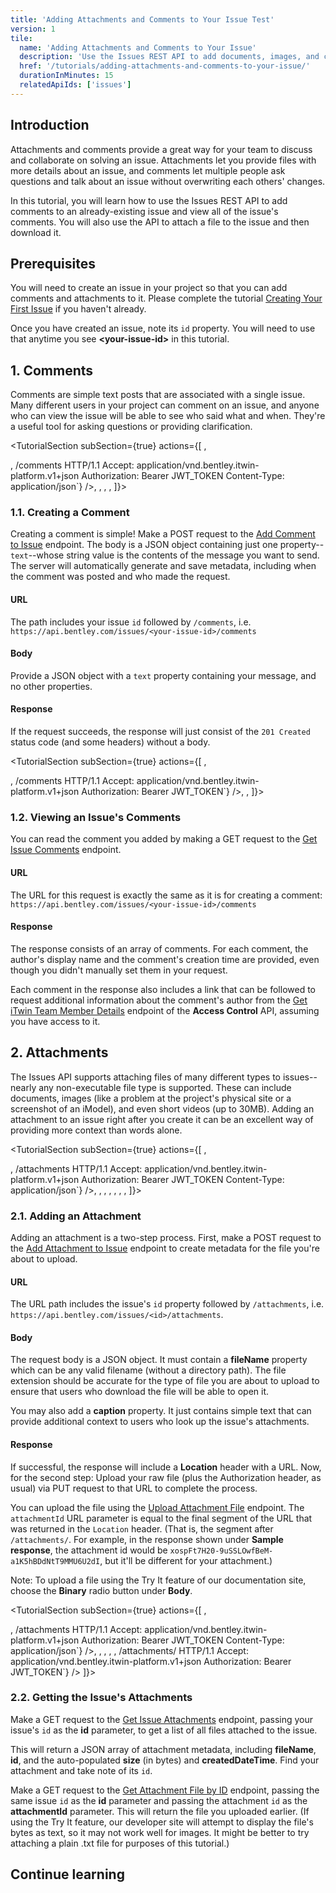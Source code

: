 ```yaml
---
title: 'Adding Attachments and Comments to Your Issue Test'
version: 1
tile:
  name: 'Adding Attachments and Comments to Your Issue'
  description: 'Use the Issues REST API to add documents, images, and comments to an issue.'
  href: '/tutorials/adding-attachments-and-comments-to-your-issue/'
  durationInMinutes: 15
  relatedApiIds: ['issues']
---
```


<Introduction 
  skillLevel="Basic" 
  durationInMinutes="15">

## Introduction

Attachments and comments provide a great way for your team to discuss and collaborate on solving an issue. Attachments let you provide files with more details about an issue, and comments let multiple people ask questions and talk about an issue without overwriting each others' changes.

In this tutorial, you will learn how to use the Issues REST API to add comments to an already-existing issue and view all of the issue's comments. You will also use the API to attach a file to the issue and then download it.

## Prerequisites

You will need to create an issue in your project so that you can add comments and attachments to it. Please complete the tutorial [Creating Your First Issue](../creating-your-first-issue/) if you haven't already.

Once you have created an issue, note its `id` property. You will need to use that anytime you see **&lt;your-issue-id&gt;** in this tutorial.

</Introduction>

<TutorialSection>

## 1. Comments

Comments are simple text posts that are associated with a single issue. Many different users in your project can comment on an issue, and anyone who can view the issue will be able to see who said what and when. They're a useful tool for asking questions or providing clarification.

</TutorialSection>

<TutorialSection subSection={true} actions={[
<LinkButton
  href="/apis/issues-v1/operations/add-comment-to-issue/"
  target="_blank"
  title="Try the Add Comment to Issue endpoint"
  buttonText="Go"
/>,
<Title>Method, sample URL, and headers</Title>,
<CodeBlock language='http' code={`POST https://api.bentley.com/issues/<your-issue-id>/comments HTTP/1.1
Accept: application/vnd.bentley.itwin-platform.v1+json
Authorization: Bearer JWT_TOKEN
Content-Type: application/json`} />,
<Title>Sample body</Title>,
<CodeBlock language='json' 
  code={`{
  "text": "This has been noted and will be fixed in version 1.3."
}`} />,
<Title>Sample response</Title>,
<CodeBlock language='http' code={`HTTP/1.1 201 Created`} />
]}>

### 1.1. Creating a Comment

Creating a comment is simple! Make a POST request to the [Add Comment to Issue](/apis/issues-v1/operations/add-comment-to-issue/) endpoint. The body is a JSON object containing just one property--`text`--whose string value is the contents of the message you want to send. The server will automatically generate and save metadata, including when the comment was posted and who made the request.

#### URL

The path includes your issue `id` followed by `/comments`, i.e. `https://api.bentley.com/issues/<your-issue-id>/comments`

#### Body

Provide a JSON object with a `text` property containing your message, and no other properties.

#### Response

If the request succeeds, the response will just consist of the `201 Created` status code (and some headers) without a body.

</TutorialSection>

<TutorialSection subSection={true} actions={[
<LinkButton
  href="/apis/issues-v1/operations/get-issue-comments/"
  target="_blank"
  title="Try the Get Issue Comments endpoint"
  buttonText="Go"
/>,
<Title>Sample request</Title>,
<CodeBlock language='http' code={`GET https://api.bentley.com/issues/<your-issue-id>/comments HTTP/1.1
Accept: application/vnd.bentley.itwin-platform.v1+json
Authorization: Bearer JWT_TOKEN`} />,
<Title>Sample response</Title>,
<CodeBlock language='http' code={`HTTP/1.1 200 OK
Content-Type: application/json\n
{
  "comments":[
    {
      "id":"xospFt7H20-9uSSLOwfBeO7IKKXOvh1Nkl344vJ_s_E",
      "text":"This has been noted and will be fixed in version 1.3.",
      "authorDisplayName":"Andrew Menzies",
      "_links":{
        "author":{
          "href":"https://api.bentley.com/projects/16ab8bc6-c7de-4fdb-bdb9-248b3b07c178/members/9e543213-2457-466d-9de3-8d8a186b4189"
        }
      },
      "createdDateTime":"2021-06-14T20:34:33.9220455Z"
    }
  ]
}`} />
]}>

### 1.2. Viewing an Issue's Comments

You can read the comment you added by making a GET request to the [Get Issue Comments](/apis/issues-v1/operations/get-issue-comments/) endpoint.

#### URL

The URL for this request is exactly the same as it is for creating a comment: `https://api.bentley.com/issues/<your-issue-id>/comments`

#### Response

The response consists of an array of comments. For each comment, the author's display name and the comment's creation time are provided, even though you didn't manually set them in your request.

Each comment in the response also includes a link that can be followed to request additional information about the comment's author from the [Get iTwin Team Member Details](/apis/access-control-v2/operations/get-itwin-user-member/) endpoint of the **Access Control** API, assuming you have access to it.

</TutorialSection>

<TutorialSection>

## 2. Attachments

The Issues API supports attaching files of many different types to issues--nearly any non-executable file type is supported. These can include documents, images (like a problem at the project's physical site or a screenshot of an iModel), and even short videos (up to 30MB). Adding an attachment to an issue right after you create it can be an excellent way of providing more context than words alone.

</TutorialSection>

<TutorialSection subSection={true} actions={[
<LinkButton
  href="/apis/issues-v1/operations/add-attachment-to-issue/"
  target="_blank"
  title="Try the Add Attachment to Issue endpoint"
  buttonText="Go"
/>,
<Title>Method, sample URL, and header</Title>,
<CodeBlock
  language="http"
  code={`POST https://api.bentley.com/issues/<your-issue-id>/attachments HTTP/1.1
Accept: application/vnd.bentley.itwin-platform.v1+json
Authorization: Bearer JWT_TOKEN
Content-Type: application/json`}
/>,
<Title>Sample body</Title>,
<CodeBlock
  language="json"
  code={`{
  "fileName":"ExampleDoc.txt",
  "caption":"Document related to the issue"
}`}
/>,
<Title>Sample response</Title>,
<CodeBlock
  language="http"
  code={`HTTP/1.1 201 Created
Location: https://api.bentley.com/issues/xospFt7H20-9uSSLOwfBeBs-UbbpqxhKgAL4wWWajpw/attachments/xospFt7H20-9uSSLOwfBeM-a1K5hBDdNtT9MMU6U2dI`}
/>,
<LinkButton
  href="/apis/issues-v1/operations/upload-attachment-file/"
  target="_blank"
  title="Try the Upload Attachment File endpoint"
  buttonText="Go"
/>,
<Title>Sample request (you will also need to include the file's bytes)</Title>,
<CodeBlock
  language="http"
  code={`PUT https://api.bentley.com/issues/xospFt7H20-9uSSLOwfBeBs-UbbpqxhKgAL4wWWajpw/attachments/xospFt7H20-9uSSLOwfBeM-a1K5hBDdNtT9MMU6U2dI HTTP/1.1
Accept: application/vnd.bentley.itwin-platform.v1+json
Authorization: Bearer JWT_TOKEN`}
/>
]}>

### 2.1. Adding an Attachment

Adding an attachment is a two-step process. First, make a POST request to the [Add Attachment to Issue](/apis/issues-v1/operations/add-attachment-to-issue/) endpoint to create metadata for the file you're about to upload.

#### URL

The URL path includes the issue's `id` property followed by `/attachments`, i.e. `https://api.bentley.com/issues/<id>/attachments`.

#### Body

The request body is a JSON object. It must contain a **fileName** property which can be any valid filename (without a directory path). The file extension should be accurate for the type of file you are about to upload to ensure that users who download the file will be able to open it.

You may also add a **caption** property. It just contains simple text that can provide additional context to users who look up the issue's attachments.

#### Response

If successful, the response will include a **Location** header with a URL. Now, for the second step: Upload your raw file (plus the Authorization header, as usual) via PUT request to that URL to complete the process.

You can upload the file using the [Upload Attachment File](/apis/issues-v1/operations/upload-attachment-file/) endpoint. The `attachmentId` URL parameter is equal to the final segment of the URL that was returned in the `Location` header. (That is, the segment after `/attachments/`. For example, in the response shown under **Sample response**, the attachment id would be `xospFt7H20-9uSSLOwfBeM-a1K5hBDdNtT9MMU6U2dI`, but it'll be different for your attachment.)

<Alert type="informational">

Note: To upload a file using the Try It feature of our documentation site, choose the **Binary** radio button under **Body**.

</Alert>

</TutorialSection>

<TutorialSection subSection={true} actions={[
<LinkButton
  href="/apis/issues-v1/operations/get-issue-attachments/"
  target="_blank"
  title="Try the Get Issue Attachments endpoint"
  buttonText="Go"
/>,
<Title>Sample request to get attachment list</Title>,
<CodeBlock language='http' code={`GET https://api.bentley.com/issues/<your-issue-id>/attachments HTTP/1.1
Accept: application/vnd.bentley.itwin-platform.v1+json
Authorization: Bearer JWT_TOKEN
Content-Type: application/json`} />,
<Title>Sample attachment list response</Title>,
<CodeBlock language='http' code={`HTTP/1.1 200 OK
Content-Type: application/json\n
{
  "attachments":[
    {
      "id":"xospFt7H20-9uSSLOwfBeM-a1K5hBDdNtT9MMU6U2dI",
      "fileName":"ExampleDoc.txt",
      "createdDateTime":"2021-06-16T19:11:21.2722577Z",
      "size":405,
      "caption":"Document related to the issue",
      "binding":null,
      "type":"txt"
    }
  ]
}`} />,
<LinkButton
  href="/apis/issues-v1/operations/get-attachment-by-id/"
  target="_blank"
  title="Try the Get Attachment File endpoint"
  buttonText="Go"
/>,
<Title>Sample request to get file</Title>,
<CodeBlock language='http' code={`GET https://api.bentley.com/issues/<your-issue-id>/attachments/<your-attachment-id> HTTP/1.1
Accept: application/vnd.bentley.itwin-platform.v1+json
Authorization: Bearer JWT_TOKEN`} />
]}>

### 2.2. Getting the Issue's Attachments

Make a GET request to the [Get Issue Attachments](/apis/issues-v1/operations/get-issue-attachments/) endpoint, passing your issue's `id` as the **id** parameter, to get a list of all files attached to the issue.

This will return a JSON array of attachment metadata, including **fileName**, **id**, and the auto-populated **size** (in bytes) and **createdDateTime**. Find your attachment and take note of its `id`.

Make a GET request to the [Get Attachment File by ID](/apis/issues-v1/operations/get-attachment-by-id/) endpoint, passing the same issue `id` as the **id** parameter and passing the attachment `id` as the **attachmentId** parameter. This will return the file you uploaded earlier. (If using the Try It feature, our developer site will attempt to display the file's bytes as text, so it may not work well for images. It might be better to try attaching a plain .txt file for purposes of this tutorial.)

</TutorialSection>

<ContinueLearningSection>

## Continue learning

<TileList>
  <Tile
    name="Adding Attachments and Comments to Your Issue"
    description="Upload images and documents, and post comments, to make your issue more detailed."
    href="/tutorials/adding-attachments-and-comments-to-your-issue"
  />
  <Tile
    name="Model Issues Interactive Sample"
    description="See the Issues API in action in an iTwin Viewer app."
    href="https://www.itwinjs.org/sandboxes/iTwinPlatform/Issues"
    isExternal={true}
  />
</TileList>

</ContinueLearningSection>
